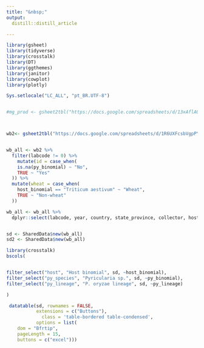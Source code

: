 ```yaml
---
title: "&nbsp;"
output:
  distill::distill_article

---
```



```r

library(gsheet)
library(tidyverse)
library(crosstalk)
library(DT)
library(ggthemes)
library(janitor)
library(cowplot)
library(plotly)

Sys.setlocale("LC_ALL", "pt_BR.UTF-8")


#mg_prod <- gsheet2tbl("https://docs.google.com/spreadsheets/d/13xAflAQ-x78Vkq0O0jUEkUxHPq5G1R4gwqzillMxoTo/edit?usp=sharing")



wb2<- gsheet2tbl("https://docs.google.com/spreadsheets/d/1R6UXFcsbVgpPYyvfkPvZ81rqkyk4U_9aS7qV8TKPsxQ/edit?usp=sharing")


wb_all <- wb2 %>%
  filter(labcode != 0) %>%
    mutate(id = case_when(
    is.na(py_binomial) ~ "No",
    TRUE ~ "Yes"
  )) %>%
  mutate(wheat = case_when(
    host_binomial == "Triticum aestivum" ~ "Wheat",
    TRUE ~ "Non-wheat"
  ))

wb_all <- wb_all %>% 
  dplyr::select(labcode, year, country, state_province, collector, host_binomial, py_binomial, py_lineage)


sd <- SharedData$new(wb_all)
sd2 <- SharedData$new(wb_all)

```


```r
library(crosstalk)
bscols(


filter_select("host", "Host binomial", sd, ~host_binomial),
filter_select("py_species", "Pyricularia sp.", sd, ~py_binomial),
filter_select("py_lineage", "P. oryzae lineage", sd, ~py_lineage)

)

 datatable(sd, rownames = FALSE,
           extensions = c("Buttons"),
             class = 'table-bordered table-condensed',
           options = list(
    dom = "Bfrtip", 
    pageLength = 15,
    buttons = c("excel")))
           


```




